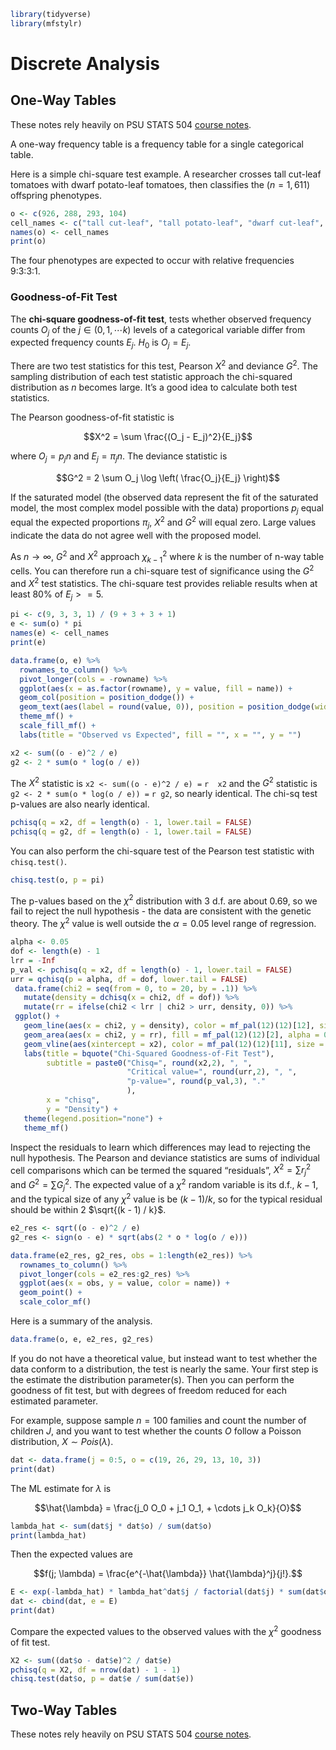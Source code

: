 ```r
library(tidyverse)
library(mfstylr)
```

# Discrete Analysis {#discrete_anal}


## One-Way Tables

These notes rely heavily on PSU STATS 504 [course notes](https://online.stat.psu.edu/stat504/node/60/).

A one-way frequency table is a frequency table for a single categorical table.

Here is a simple chi-square test example.  A researcher crosses tall cut-leaf tomatoes with dwarf potato-leaf tomatoes, then classifies the ($n = 1,611$) offspring phenotypes.

```r
o <- c(926, 288, 293, 104)
cell_names <- c("tall cut-leaf", "tall potato-leaf", "dwarf cut-leaf", "dwarf potato-leaf")
names(o) <- cell_names
print(o)
```

The four phenotypes are expected to occur with relative frequencies 9:3:3:1.

### Goodness-of-Fit Test

The **chi-square goodness-of-fit test**, tests whether observed frequency counts $O_j$ of the $j \in (0, 1, \cdots k)$ levels of a categorical variable differ from expected frequency counts $E_j$. $H_0$ is $O_j = E_j$.

There are two test statistics for this test, Pearson $X^2$ and deviance $G^2$.  The sampling distribution of each test statistic approach the chi-squared distribution as $n$ becomes large.  It's a good idea to calculate both test statistics.

The Pearson goodness-of-fit statistic is

$$X^2 = \sum \frac{(O_j - E_j)^2}{E_j}$$

where $O_j = p_j n$ and $E_j = \pi_j n$.  The deviance statistic is 

$$G^2 = 2 \sum O_j \log \left( \frac{O_j}{E_j} \right)$$

If the saturated model (the observed data represent the fit of the saturated model, the most complex model possible with the data) proportions $p_j$ equal equal the expected proportions $\pi_j$, $X^2$ and $G^2$ will equal zero.  Large values indicate the data do not agree well with the proposed model.

As $n \rightarrow \infty$, $G^2$ and $X^2$ approach $\chi_{k-1}^2$ where $k$ is the number of n-way table cells.  You can therefore run a chi-square test of significance using the $G^2$ and $X^2$ test statistics.  The chi-square test provides reliable results when at least 80% of $E_j >= 5$.  


```r
pi <- c(9, 3, 3, 1) / (9 + 3 + 3 + 1)
e <- sum(o) * pi
names(e) <- cell_names
print(e)
```

```r
data.frame(o, e) %>%
  rownames_to_column() %>%
  pivot_longer(cols = -rowname) %>%
  ggplot(aes(x = as.factor(rowname), y = value, fill = name)) +
  geom_col(position = position_dodge()) +
  geom_text(aes(label = round(value, 0)), position = position_dodge(width = 0.9)) +
  theme_mf() +
  scale_fill_mf() +
  labs(title = "Observed vs Expected", fill = "", x = "", y = "")
```

```r
x2 <- sum((o - e)^2 / e)
g2 <- 2 * sum(o * log(o / e))
```

The $X^2$ statistic is `x2 <- sum((o - e)^2 / e) = ` `r  x2` and the $G^2$ statistic is `g2 <- 2 * sum(o * log(o / e)) = ` `r g2`, so nearly identical. The chi-sq test p-values are also nearly identical.

```r
pchisq(q = x2, df = length(o) - 1, lower.tail = FALSE)
pchisq(q = g2, df = length(o) - 1, lower.tail = FALSE)
```

You can also perform the chi-square test of the Pearson test statistic with `chisq.test()`.

```r
chisq.test(o, p = pi)
```

The p-values based on the $\chi^2$ distribution with 3 d.f. are about 0.69, so we fail to reject the null hypothesis - the data are consistent with the genetic theory. The $\chi^2$ value is well outside the $\alpha = 0.05$ level range of regression.

```r
alpha <- 0.05
dof <- length(e) - 1
lrr = -Inf
p_val <- pchisq(q = x2, df = length(o) - 1, lower.tail = FALSE)
urr = qchisq(p = alpha, df = dof, lower.tail = FALSE)
 data.frame(chi2 = seq(from = 0, to = 20, by = .1)) %>%
   mutate(density = dchisq(x = chi2, df = dof)) %>%
   mutate(rr = ifelse(chi2 < lrr | chi2 > urr, density, 0)) %>%
 ggplot() +
   geom_line(aes(x = chi2, y = density), color = mf_pal(12)(12)[12], size = 0.8) +
   geom_area(aes(x = chi2, y = rr), fill = mf_pal(12)(12)[2], alpha = 0.8) +
   geom_vline(aes(xintercept = x2), color = mf_pal(12)(12)[11], size = 0.8) +
   labs(title = bquote("Chi-Squared Goodness-of-Fit Test"),
        subtitle = paste0("Chisq=", round(x2,2), ", ",
                          "Critical value=", round(urr,2), ", ",
                          "p-value=", round(p_val,3), "."
                          ),
        x = "chisq",
        y = "Density") +
   theme(legend.position="none") +
   theme_mf()
```

Inspect the residuals to learn which differences may lead to rejecting the null hypothesis.  The Pearson and deviance statistics are sums of individual cell comparisons which can be termed the squared "residuals", $X^2 = \sum r_j^2$ and $G^2 = \sum G_j^2$.  The expected value of a $\chi^2$ random variable is its d.f., $k-1$, and the typical size of any $\chi^2$ value is be $(k - 1) / k$, so for the typical residual should be within 2 $\sqrt{(k - 1) / k}$.

```r
e2_res <- sqrt((o - e)^2 / e)
g2_res <- sign(o - e) * sqrt(abs(2 * o * log(o / e)))
```

```r
data.frame(e2_res, g2_res, obs = 1:length(e2_res)) %>%
  rownames_to_column() %>%
  pivot_longer(cols = e2_res:g2_res) %>%
  ggplot(aes(x = obs, y = value, color = name)) +
  geom_point() +
  scale_color_mf()
```


Here is a summary of the analysis.

```r
data.frame(o, e, e2_res, g2_res)
```

If you do not have a theoretical value, but instead want to test whether the data conform to a distribution, the test is nearly the same.  Your first step is the estimate the distribution parameter(s).  Then you can perform the goodness of fit test, but with degrees of freedom reduced for each estimated parameter.

For example, suppose sample $n = 100$ families and count the number of children $J$, and you want to test whether the counts $O$ follow a Poisson distribution, $X \sim  Pois(\lambda)$.  

```r
dat <- data.frame(j = 0:5, o = c(19, 26, 29, 13, 10, 3))
print(dat)
```

The ML estimate for $\lambda$ is

$$\hat{\lambda} = \frac{j_0 O_0 + j_1 O_1, + \cdots j_k O_k}{O}$$

```r
lambda_hat <- sum(dat$j * dat$o) / sum(dat$o)
print(lambda_hat)
```


Then the expected values are 

$$f(j; \lambda) = \frac{e^{-\hat{\lambda}} \hat{\lambda}^j}{j!}.$$

```r
E <- exp(-lambda_hat) * lambda_hat^dat$j / factorial(dat$j) * sum(dat$o)
dat <- cbind(dat, e = E)
print(dat)
```

Compare the expected values to the observed values with the $\chi^2$ goodness of fit test.

```r
X2 <- sum((dat$o - dat$e)^2 / dat$e)
pchisq(q = X2, df = nrow(dat) - 1 - 1)
chisq.test(dat$o, p = dat$e / sum(dat$e))
```


## Two-Way Tables

These notes rely heavily on PSU STATS 504 [course notes](https://online.stat.psu.edu/stat504/node/69/).

